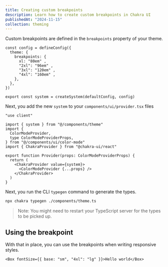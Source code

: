 ```yaml
---
title: Creating custom breakpoints
description: Learn how to create custom breakpoints in Chakra UI
publishedAt: "2024-11-15"
collection: theming
---
```


Custom breakpoints are defined in the `breakpoints` property of your theme.

```tsx title="components/theme.ts" /breakpoints: {/
const config = defineConfig({
  theme: {
    breakpoints: {
      xl: "80em" ,
      "2xl": "96em" ,
      "3xl": "120em" ,
      "4xl": "160em" ,
    },
  },
})

export const system = createSystem(defaultConfig, config)
```

Next, you add the new `system` to your `components/ui/provider.tsx` files

```tsx {3} /value={system}/
"use client"

import { system } from "@/components/theme"
import {
  ColorModeProvider,
  type ColorModeProviderProps,
} from "@/components/ui/color-mode"
import { ChakraProvider } from "@chakra-ui/react"

export function Provider(props: ColorModeProviderProps) {
  return (
    <ChakraProvider value={system}>
      <ColorModeProvider {...props} />
    </ChakraProvider>
  )
}
```

Next, you run the CLI `typegen` command to generate the types.

```bash
npx chakra typegen ./components/theme.ts
```

> Note: You might need to restart your TypeScript server for the types to be
> picked up.

## Using the breakpoint

With that in place, you can use the breakpoints when writing responsive styles.

```tsx /"4xl"/
<Box fontSize={{ base: "sm", "4xl": "lg" }}>Hello world</Box>
```

